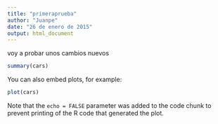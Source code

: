 ```yaml
---
title: "primeraprueba"
author: "Juanpe"
date: "26 de enero de 2015"
output: html_document
---
```


voy a probar unos cambios nuevos


```r
summary(cars)
```

You can also embed plots, for example:

```r
plot(cars)
```

Note that the `echo = FALSE` parameter was added to the code chunk to prevent printing of the R code that generated the plot.
